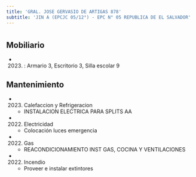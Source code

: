 ```yaml
---
title: 'GRAL. JOSE GERVASIO DE ARTIGAS 878'
subtitle: 'JIN A (EPCJC 05/12°) - EPC N° 05 REPUBLICA DE EL SALVADOR'
---
```


#


## Mobiliario

*  (2023) : Armario 3, Escritorio 3, Silla escolar 9 





## Mantenimiento

*  (2023) Calefaccion y Refrigeracion 
    + INSTALACION ELECTRICA PARA SPLITS  AA

*  (2022) Electricidad 
    + Colocación luces emergencia

*  (2022) Gas 
    + REACONDICIONAMIENTO INST GAS, COCINA Y VENTILACIONES

*  (2022) Incendio 
    + Proveer e instalar extintores



